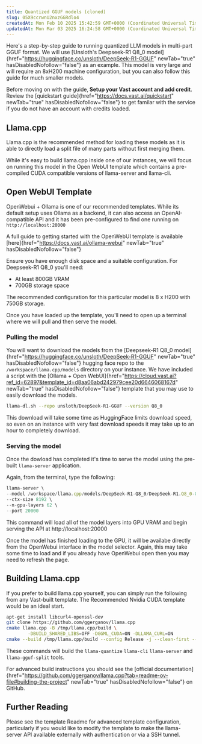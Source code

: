 ```yaml
---
title: Quantized GGUF models (cloned)
slug: 05X9ccrwnU2nxzGGRdlo4
createdAt: Mon Feb 10 2025 15:42:59 GMT+0000 (Coordinated Universal Time)
updatedAt: Mon Mar 03 2025 16:24:58 GMT+0000 (Coordinated Universal Time)
---
```


Here's a step-by-step guide to running quantized LLM models in multi-part GGUF format.  We will use [Unsloth's Deepseek-R1 Q8\_0 model]{href="https://huggingface.co/unsloth/DeepSeek-R1-GGUF" newTab="true" hasDisabledNofollow="false"} as an example.  This model is very large and will require an 8xH200 machine configuration, but you can also follow this guide for much smaller models.

Before moving on with the guide,**&#x20;Setup your Vast account and add credit**. Review the [quickstart guide]{href="https://docs.vast.ai/quickstart" newTab="true" hasDisabledNofollow="false"} to get familar with the service if you do not have an account with credits loaded.

## Llama.cpp

Llama.cpp is the recommended method for loading these models as it is able to directly load a split file of many parts without first merging them.

While it's easy to build llama.cpp inside one of our instances, we will focus on running this model in the Open WebUI template which contains a pre-compiled CUDA compatible versions of llama-server and llama-cli.&#x20;

## Open WebUI Template &#x20;

OpenWebui + Ollama is one of our recommended templates.  While its default setup uses Ollama as a backend, it can also access an OpenAI-compatible API and it has been pre-configured to find one running on `http://localhost:20000`

A full guide to getting started with the OpenWebUI template is available [here]{href="https://docs.vast.ai/ollama-webui" newTab="true" hasDisabledNofollow="false"}

Ensure you have enough disk space and a suitable configuration.  For Deepseek-R1 Q8\_0 you'll need:

- At least 800GB VRAM
- 700GB storage space

The recommended configuration for this particular model is 8 x H200 with 750GB storage.

Once you have loaded up the template, you'll need to open up a terminal where we will pull and then serve the model.

### Pulling the model

You will want to download the models from the [Deepseek-R1 Q8\_0 model]{href="https://huggingface.co/unsloth/DeepSeek-R1-GGUF" newTab="true" hasDisabledNofollow="false"} hugging face repo to the `/workspace/llama.cpp/models` directory on your instance. We have included a script with the [Ollama + Open WebUI]{href="https://cloud.vast.ai?ref_id=62897&template_id=d8aa06abd242979cee20d6646068167d" newTab="true" hasDisabledNofollow="false"} template that you may use to easily download the models.

```bash
llama-dl.sh --repo unsloth/DeepSeek-R1-GGUF --version Q8_0
```

This download will take some time as HuggingFace limits download speed, so even on an instance with very fast download speeds it may take up to an hour to completely download.

### Serving the model

Once the dowload has completed it's time to serve the model using the pre-built `llama-server` application.

Again, from the terminal, type the following:

```javascript
llama-server \
--model /workspace/llama.cpp/models/DeepSeek-R1-Q8_0/DeepSeek-R1.Q8_0-00001-of-00015.gguf \
--ctx-size 8192 \
--n-gpu-layers 62 \
--port 20000
```

This command will load all of the model layers into GPU VRAM and begin serving the API at http\://localhost:20000

Once the model has finished loading to the GPU, it will be availabe directly from the OpenWebui interface in the model selector.  Again, this may take some time to load and if you already have OpenWebui open then you may need to refresh the page.

## Building Llama.cpp

If you prefer to build llama.cpp yourself, you can simply run the following from any Vast-built template.  The Recommended Nvidia CUDA template would be an ideal start.

```bash
apt-get install libcurl4-openssl-dev
git clone https://github.com/ggerganov/llama.cpp
cmake llama.cpp -B /tmp/llama.cpp/build \
        -DBUILD_SHARED_LIBS=OFF -DGGML_CUDA=ON -DLLAMA_CURL=ON
cmake --build /tmp/llama.cpp/build --config Release -j --clean-first --target llama-quantize llama-cli llama-server llama-gguf-split
```

These commands will build the `llama-quantize` `llama-cli` `llama-server` and `llama-gguf-split` tools.

For advanced build instructions you should see the [official documentation]{href="https://github.com/ggerganov/llama.cpp?tab=readme-ov-file#building-the-project" newTab="true" hasDisabledNofollow="false"} on GitHub.&#x20;

## Further Reading

Please see the template Readme for advanced template configuration, particularly if you would like to modify the template to make the llama-server API available externally with authentication or via a SSH tunnel.









